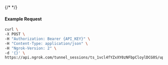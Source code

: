 {/* <!-- Code generated for API Clients. DO NOT EDIT. --> */}

#### Example Request
```bash
curl \
-X POST \
-H "Authorization: Bearer {API_KEY}" \
-H "Content-Type: application/json" \
-H "Ngrok-Version: 2" \
-d '{}' \
https://api.ngrok.com/tunnel_sessions/ts_1vcl4fYZxXY0zNFbpCloylDCG0S/update
```